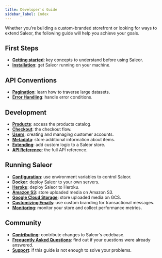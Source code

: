 ```yaml
---
title: Developer's Guide
sidebar_label: Index
---
```



Whether you're building a custom-branded storefront or looking for ways to extend Saleor, the following guide will help you achieve your goals.

## First Steps

- [**Getting started**](developer/getting-started/architecture.mdx): key concepts to understand before using Saleor.
- [**Installation**](developer/installation.mdx): get Saleor running on your machine.

## API Conventions

- [**Pagination**](developer/pagination.mdx): learn how to traverse large datasets.
- [**Error Handling**](developer/error-handling.mdx): handle error conditions.

## Development

- [**Products**](developer/products.mdx): access the products catalog.
- [**Checkout**](developer/checkout.mdx): the checkout flow.
- [**Users**](developer/users.mdx): creating and managing customer accounts.
- [**Metadata**](developer/metadata.mdx): store additional information about items.
- [**Extending**](developer/extending.mdx): add custom logic to a Saleor store.
- [**API Reference**](api-reference.md): the full API reference.

## Running Saleor

- [**Configuration**](developer/running-saleor/configuration.mdx): use environment variables to control Saleor.
- [**Docker**](developer/running-saleor/docker.mdx): deploy Saleor to your own servers.
- [**Heroku**](developer/running-saleor/heroku.mdx): deploy Saleor to Heroku.
- [**Amazon S3**](developer/running-saleor/s3.mdx): store uploaded media on Amazon S3.
- [**Google Cloud Storage**](developer/running-saleor/gcs.mdx): store uploaded media on GCS.
- [**Customizing Emails**](developer/running-saleor/emails.mdx): use custom branding for transactional messages.
- [**Monitoring**](developer/running-saleor/monitoring.mdx): monitor your store and collect performance metrics.

## Community

- [**Contributing**](developer/community/contributing.mdx): contribute changes to Saleor's codebase.
- [**Frequently Asked Questions**](developer/community/faq.mdx): find out if your questions were already answered.
- [**Support**](developer/community/support.mdx): if this guide is not enough to solve your problems.
